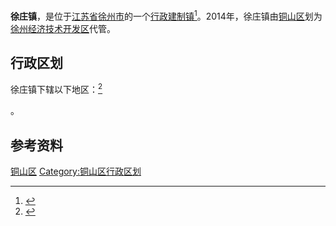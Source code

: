 {{中国乡级行政区|32/03/12/117/000}}

'''徐庄镇'''，是位于[[江苏省|江苏省]][[徐州市|徐州市]]的一个[[行政建制镇|行政建制镇]]<ref>{{PRC admin/ref sgc|{{PRC admin/parent|32/03/12/117/000}}}}</ref>。2014年，徐庄镇由[[铜山区|铜山区]]划为[[徐州经济技术开发区|徐州经济技术开发区]]代管。

== 行政区划 ==

徐庄镇下辖以下地区：<ref>{{PRC admin/ref sgc|32/03/12/117/000}}</ref>

{{PRC admin/children|32/03/12/117/000}}。

== 参考资料 ==

{{reflist}}

{{江苏省徐州市铜山区行政区划}}
{{江苏行政区划小作品}}
[[Category:徐州建制镇|铜山区]]
[[Category:铜山区行政区划|Category:铜山区行政区划]]